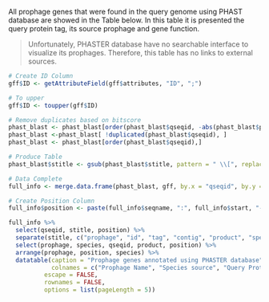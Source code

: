 All prophage genes that were found in the query genome using PHAST database are showed in the Table below. In this table it is presented the query protein tag, its source prophage and gene function.

> Unfortunately, PHASTER database have no searchable interface to visualize its prophages. Therefore, this table has no links to external sources.

```r
# Create ID Column
gff$ID <- getAttributeField(gff$attributes, "ID", ";")

# To upper
gff$ID <- toupper(gff$ID)

# Remove duplicates based on bitscore
phast_blast <- phast_blast[order(phast_blast$qseqid, -abs(phast_blast$pident), -abs(phast_blast$bitscore) ), ]
phast_blast <-phast_blast[ !duplicated(phast_blast$qseqid), ]
phast_blast <- phast_blast[order(phast_blast$qseqid),]

# Produce Table
phast_blast$stitle <- gsub(phast_blast$stitle, pattern = " \\[", replacement = "\\|[")

# Data Complete
full_info <- merge.data.frame(phast_blast, gff, by.x = "qseqid", by.y = "ID")

# Create Position Column
full_info$position <- paste(full_info$seqname, ":", full_info$start, "-", full_info$end, sep = "")

full_info %>%
  select(qseqid, stitle, position) %>%
  separate(stitle, c("prophage", "id", "tag", "contig", "product", "species"), sep = "\\|") %>%
  select(prophage, species, qseqid, product, position) %>%
  arrange(prophage, position, species) %>%
  datatable(caption = "Prophage genes annotated using PHASTER database",
            colnames = c("Prophage Name", "Species source", "Query Protein ID", "Gene Product", "Query Protein Coordinates"),
          escape = FALSE,
          rownames = FALSE,
          options = list(pageLength = 5))
```

